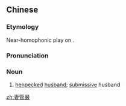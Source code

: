 {{also|妻管严}}
==Chinese==
{{zh-forms|s=妻管严}}

===Etymology===
Near-homophonic play on {{zh-l|氣管炎|tracheitis}}.

===Pronunciation===
{{zh-pron
|m=qīguǎnyán
|cat=n
}}

===Noun===
{{zh-noun}}

# {{lb|zh|neologism|jocular}} [[henpecked]] [[husband]]; [[submissive]] husband

[[zh:妻管嚴]]